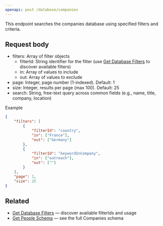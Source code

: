 ```yaml
---
openapi: post /database/companies
---
```


<SnippetObjectReference objectName="People Database Company" objectPath="company-database" />

This endpoint searches the companies database using specified filters and criteria.

## Request body

- filters: Array of filter objects
	- filterId: String identifier for the filter (use [Get Database Filters](/api-reference/endpoints/people-database/get-database-filters) to discover available filters)
	- in: Array of values to include
	- out: Array of values to exclude
- page: Integer, page number (1-indexed). Default: 1
- size: Integer, results per page (max 100). Default: 25
- search: String, free-text query across common fields (e.g., name, title, company, location)

Example

```json
{
	"filters": [
		{
			"filterId": "country",
			"in": ["France"],
			"out": ["Germany"]
		},
        {
            "filterId": "keywordInCompany",
            "in": ["outreach"],
            "out": [""]
        }
	],
	"page": 1,
	"size": 25
}
```



## Related

- [Get Database Filters](/api-reference/endpoints/people-database/get-database-filters) — discover available filterIds and usage
- [Get People Schema](/api-reference/endpoints/people-database/get-companies-schema) — see the full Companies schema